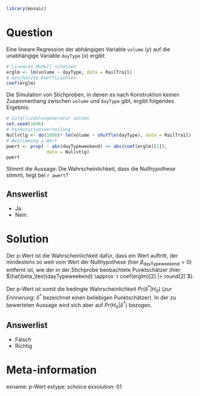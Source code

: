 ```r
library(mosaic)
```

Question
========

Eine lineare Regression der abhängigen Variable `volume` ($y$) auf die unabhängige Variable `dayType` ($x$) ergibt:

```r
# Lineares Modell schätzen
erglm <- lm(volume ~ dayType, data = RailTrail)
# Geschätzte Koeffizienten
coef(erglm)
```

Die Simulation von Stichproben, in denen es nach Konstruktion keinen Zusammenhang zwischen `volume` und `dayType` gibt, ergibt folgendes Ergebnis:

```r
# Zufallszahlengenerator setzen
set.seed(1896)
# Permutationsverteilung
Nullvtlg <- do(1000)* lm(volume ~ shuffle(dayType), data = RailTrail)
# Bestimmung p-Wert
pwert <- prop( ~ abs(dayTypeweekend) >= abs(coef(erglm)[2]), 
               data = Nullvtlg)
pwert
```

Stimmt die Aussage: Die Wahrscheinlichkeit, dass die Nullhypothese stimmt, liegt bei `r pwert`?

Answerlist
----------
* Ja.
* Nein.

Solution
========

Der p-Wert ist die Wahrscheinlichkeit dafür, dass ein Wert auftritt, der mindestens so weit vom Wert der Nullhypothese (hier $\beta_\text{dayTypeweekend} = 0$) entfernt ist, wie der in der Stichprobe beobachtete Punktschätzer (hier $\hat\beta_\text{dayTypeweekend} \approx `r coef(erglm)[2] |> round(2)`$).

Der p-Wert ist somit die bedingte Wahrscheinlichkeit $Pr(\delta^*|H_0)$ (*zur Erinnerung:* $\delta^*$ bezeichnet einen beliebigen Punktschätzer).
In der zu bewerteten Aussage wird sich aber auf $Pr(H_0|\delta^*)$ bezogen.

Answerlist
----------
* Falsch
* Richtig

Meta-information
================
exname: p-Wert
extype: schoice
exsolution: 01